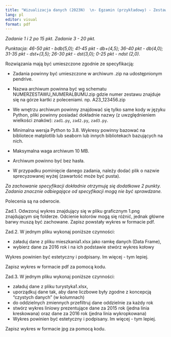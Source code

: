 ---
title: "Wizualizacja danych (2023N)  \n- Egzamin (przykładowy) - Zestaw T01"
lang: pl
editor: visual
format: pdf
---

*Zadanie 1 i 2 po 15 pkt. Zadanie 3 - 20 pkt.*

*Punktacja: 46-50 pkt - bdb(5,0); 41-45 pkt - db+(4,5); 36-40 pkt - db(4,0); 31-35 pkt - dst+(3,5); 26-30 pkt - dst(3,0); 0-25 pkt - ndst (2,0).*

Rozwiązania mają być umieszczone zgodnie ze specyfikacją:

-   Zadania powinny być umieszczone w archiwum .zip na udostępnionym pendrive.

-   Nazwa archiwum powinna być wg schematu NUMERZESTAWU_NUMERALBUMU.zip gdzie numer zestawu znajduje się na górze kartki z poleceniami. np. A23_123456.zip

-   We wnętrzu archiwum powinny znajdować się tylko same kody w języku Python, pliki powinny posiadać dokładnie nazwy (z uwzględnieniem wielkości znaków): `zad1.py`, `zad2.py`, `zad3.py`.

- Minimalna wersja Python to 3.8. Wykresy powinny bazować na bibliotece matplotlib lub seaborn lub innych bibliotekach bazujących na nich.

-   Maksymalna waga archiwum 10 MB.

-   Archiwum powinno być bez hasła.

-   W przypadku pominięcie danego zadania, należy dodać plik o nazwie sprecyzowanej wyżej (zawartość może być pusta).

*Za zachowanie specyfikacji dokładnie otrzymuję się dodatkowe 2 punkty. Zadania znacznie odbiegające od specyfikacji mogą nie być sprawdzane.*

Polecenia są na odwrocie.

\pagebreak

Zad.1. Odwzoruj wykres znajdujący się w pliku graficznym 1.png znajdującym się folderze. Odcienie kolorów mogą się różnić, jednak główne barwy muszą być zachowane. Zapisz powstały wykres w formacie pdf.

Zad.2. W jednym pliku wykonaj poniższe czynności:

-   załaduj dane z pliku mieszkania1.xlsx jako ramkę danych (Data Frame),
-   wybierz dane za 2016 rok i na ich podstawie stwórz wykres kołowy

Wykres powinien być estetyczny i podpisany. Im więcej - tym lepiej.

Zapisz wykres w formacie pdf za pomocą kodu.

Zad.3. W jednym pliku wykonaj poniższe czynności:

-   załaduj dane z pliku turystyka1.xlsx,
-   uporządkuj dane tak, aby dane liczbowe były zgodne z koncepcją "czystych danych" (w kolumnach)
-   do oddzielnych zmiennych przefiltruj dane oddzielnie za każdy rok
-   stwórz wykres liniowy prezentujące dane za 2015 rok (jedna linia kreskowana) oraz dane za 2016 rok (jedna linia wykropkowana)
-   Wykres powinien być estetyczny i podpisany. Im więcej - tym lepiej.

Zapisz wykres w formacie jpg za pomocą kodu.
